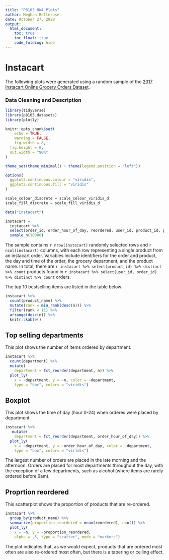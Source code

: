 ```yaml
---
title: "P8105 HW4 Plots"
author: Meghan Bellerose
date: October 27, 2020
output:
  html_document:
    toc: true
    toc_float: true
    code_folding: hide
---
```


# Instacart 

The following plots were generated using a random sample of the [2017 Instacart Online Grocery Orders Dataset](https://p8105.com/dataset_instacart.html). 

### Data Cleaning and Description

```r
library(tidyverse)
library(p8105.datasets)
library(plotly)

knitr::opts_chunk$set(
	echo = TRUE,
	warning = FALSE,
	fig.width = 8, 
  fig.height = 6,
  out.width = "90%"
)

theme_set(theme_minimal() + theme(legend.position = "left"))

options(
  ggplot2.continuous.colour = "viridis",
  ggplot2.continuous.fill = "viridis"
)

scale_colour_discrete = scale_colour_viridis_d
scale_fill_discrete = scale_fill_viridis_d
```

```r
data("instacart")

instacart = 
  instacart %>% 
  select(order_id, order_hour_of_day, reordered, user_id, product_id, product_name, department) %>% 
  sample_n(10000)
```

The sample contains `r nrow(instacart)` randomly selected rows and `r ncol(instacart)` columns, with each row representing a single product from an instacart order. Variables include identifiers for the order and product, the day and time of the order, the grocery department, and the product name. In total, there are `r instacart %>% select(product_id) %>% distinct %>% count` products found in `r instacart %>% select(user_id, order_id) %>% distinct %>% count` orders.

The top 10 bestselling items are listed in the table below:

```r
instacart %>% 
  count(product_name) %>% 
  mutate(rank = min_rank(desc(n))) %>% 
  filter(rank < 11) %>% 
  arrange(desc(n)) %>%
  knitr::kable()
```

## Top selling departments

This plot shows the number of items ordered by department.

```r
instacart %>% 
  count(department) %>% 
  mutate(
    department = fct_reorder(department, n)) %>%
  plot_ly(
    x = ~department, y = ~n, color = ~department,
    type = "bar", colors = "viridis")
```

## Boxplot

This plot shows the time of day (hour 0-24) when orderes were placed by department.
```r
instacart %>% 
   mutate(
    department = fct_reorder(department, order_hour_of_day)) %>%
  plot_ly(
    x = ~department, y = ~order_hour_of_day, color = ~department,
    type = "box", colors = "viridis")
```

The largest number of orders are placed in the late morning and the afternoon. Orders are placed for most departments throughout the day, with the exception of a few departments, such as alcohol (where items are rarely ordered before 9am).


## Proprtion reordered

This scatterplot shows the proportion of products that are re-ordered. 

```r
instacart %>% 
  group_by(product_name) %>% 
  summarize(proportion_reordered = mean(reordered), n=n()) %>% 
  plot_ly(
    x = ~n, y = ~proportion_reordered,
    alpha = .5, type = "scatter", mode = "markers")
```

The plot indicates that, as we would expect, products that are ordered most often are also re-ordered most often, but there is a tapering or ceiling effect.  